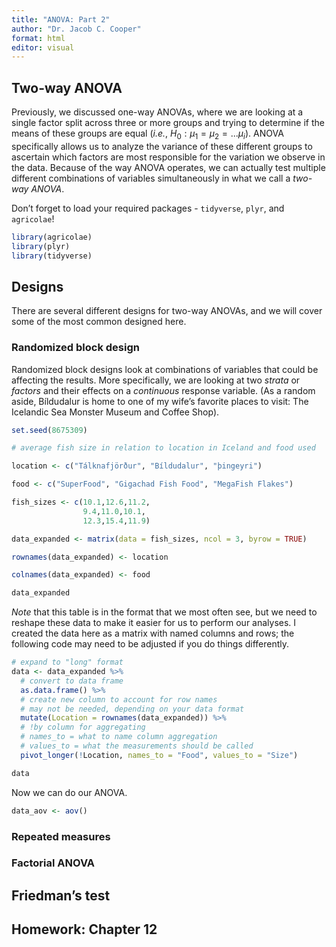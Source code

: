 ```yaml
---
title: "ANOVA: Part 2"
author: "Dr. Jacob C. Cooper"
format: html
editor: visual
---
```


## Two-way ANOVA

Previously, we discussed one-way ANOVAs, where we are looking at a single factor split across three or more groups and trying to determine if the means of these groups are equal (*i.e.*, $H_0: \mu_1=\mu_2=...\mu_i$). ANOVA specifically allows us to analyze the variance of these different groups to ascertain which factors are most responsible for the variation we observe in the data. Because of the way ANOVA operates, we can actually test multiple different combinations of variables simultaneously in what we call a *two-way ANOVA*.

Don't forget to load your required packages - `tidyverse`, `plyr`, and `agricolae`!

```r
library(agricolae)
library(plyr)
library(tidyverse)
```

## Designs

There are several different designs for two-way ANOVAs, and we will cover some of the most common designed here.

### Randomized block design

Randomized block designs look at combinations of variables that could be affecting the results. More specifically, we are looking at two *strata* or *factors* and their effects on a *continuous* response variable. (As a random aside, Bíldudalur is home to one of my wife's favorite places to visit: The Icelandic Sea Monster Museum and Coffee Shop).

```r
set.seed(8675309)

# average fish size in relation to location in Iceland and food used

location <- c("Tálknafjörður", "Bíldudalur", "þingeyri")

food <- c("SuperFood", "Gigachad Fish Food", "MegaFish Flakes")

fish_sizes <- c(10.1,12.6,11.2,
                9.4,11.0,10.1,
                12.3,15.4,11.9)

data_expanded <- matrix(data = fish_sizes, ncol = 3, byrow = TRUE)

rownames(data_expanded) <- location

colnames(data_expanded) <- food

data_expanded
```

*Note* that this table is in the format that we most often see, but we need to reshape these data to make it easier for us to perform our analyses. I created the data here as a matrix with named columns and rows; the following code may need to be adjusted if you do things differently.

```r
# expand to "long" format
data <- data_expanded %>%
  # convert to data frame
  as.data.frame() %>%
  # create new column to account for row names
  # may not be needed, depending on your data format
  mutate(Location = rownames(data_expanded)) %>%
  # !by column for aggregating
  # names_to = what to name column aggregation
  # values_to = what the measurements should be called
  pivot_longer(!Location, names_to = "Food", values_to = "Size")

data
```

Now we can do our ANOVA.

```r
data_aov <- aov()
```

### Repeated measures

### Factorial ANOVA

## Friedman's test

## Homework: Chapter 12
